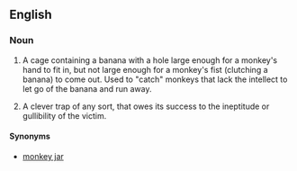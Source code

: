 ==English==

===Noun===
{{en-noun|head=[[monkey]] [[trap]]}}

# {{literally|probably folk-lore}} A cage containing a banana with a hole large enough for a monkey's hand to fit in, but not large enough for a monkey's fist (clutching a banana) to come out.  Used to "catch" monkeys that lack the intellect to let go of the banana and run away.
# {{figuratively}} A clever trap of any sort, that owes its success to the ineptitude or gullibility of the victim.

====Synonyms====
* [[monkey jar]]